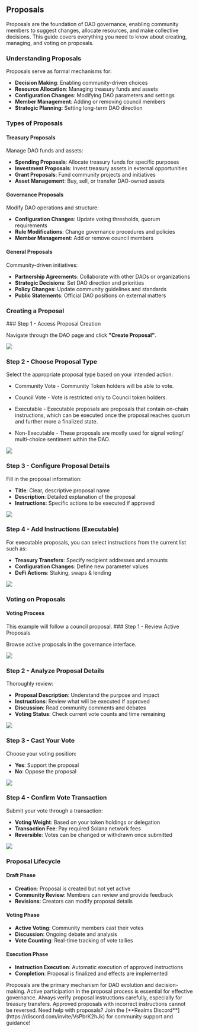 
## Proposals

Proposals are the foundation of DAO governance, enabling community members to suggest changes, allocate resources, and make collective decisions. This guide covers everything you need to know about creating, managing, and voting on proposals.

### Understanding Proposals

Proposals serve as formal mechanisms for:

* **Decision Making**: Enabling community-driven choices
* **Resource Allocation**: Managing treasury funds and assets
* **Configuration Changes**: Modifying DAO parameters and settings
* **Member Management**: Adding or removing council members
* **Strategic Planning**: Setting long-term DAO direction

### Types of Proposals

#### Treasury Proposals

Manage DAO funds and assets:

* **Spending Proposals**: Allocate treasury funds for specific purposes
* **Investment Proposals**: Invest treasury assets in external opportunities
* **Grant Proposals**: Fund community projects and initiatives
* **Asset Management**: Buy, sell, or transfer DAO-owned assets

#### Governance Proposals

Modify DAO operations and structure:

* **Configuration Changes**: Update voting thresholds, quorum requirements
* **Rule Modifications**: Change governance procedures and policies
* **Member Management**: Add or remove council members

#### General Proposals

Community-driven initiatives:

* **Partnership Agreements**: Collaborate with other DAOs or organizations
* **Strategic Decisions**: Set DAO direction and priorities
* **Policy Changes**: Update community guidelines and standards
* **Public Statements**: Official DAO positions on external matters

### Creating a Proposal

<Steps>
### Step 1 - Access Proposal Creation

Navigate through the DAO page and click **"Create Proposal"**.

![](../source/proposal/proposal.png)

### Step 2 - Choose Proposal Type

Select the appropriate proposal type based on your intended action:
* Community Vote - Community Token holders will be able to vote.
* Council Vote - Vote is restricted only to Council token holders.

* Executable - Executable proposals are proposals that contain on-chain instructions, which can be executed once the proposal reaches quorum and further more a finalized state.
* Non-Executable - These proposals are mostly used for signal voting/ multi-choice sentiment within the DAO.

![](../source/proposal/proposal1.png)

### Step 3 - Configure Proposal Details

Fill in the proposal information:

* **Title**: Clear, descriptive proposal name
* **Description**: Detailed explanation of the proposal
* **Instructions**: Specific actions to be executed if approved

![](../source/proposal/proposal2.png)

### Step 4 - Add Instructions (Executable)

For executable proposals, you can select instructions from the current list such as:

* **Treasury Transfers**: Specify recipient addresses and amounts
* **Configuration Changes**: Define new parameter values
* **DeFi Actions**: Staking, swaps & lending

![](../source/proposal/proposal3.png)
</Steps>

### Voting on Proposals

#### Voting Process

<Callout type="info" emoji="ℹ️">
    This example will follow a council proposal.
</Callout>

<Steps>
### Step 1 - Review Active Proposals

Browse active proposals in the governance interface.

![](../source/proposal/vote.png)

### Step 2 - Analyze Proposal Details

Thoroughly review:

* **Proposal Description**: Understand the purpose and impact
* **Instructions**: Review what will be executed if approved
* **Discussion**: Read community comments and debates
* **Voting Status**: Check current vote counts and time remaining

![](../source/proposal/vote1.png)

### Step 3 - Cast Your Vote

Choose your voting position:

* **Yes**: Support the proposal
* **No**: Oppose the proposal

![](../source/proposal/vote2.png)

### Step 4 - Confirm Vote Transaction

Submit your vote through a transaction:

* **Voting Weight**: Based on your token holdings or delegation
* **Transaction Fee**: Pay required Solana network fees
* **Reversible**: Votes can be changed or withdrawn once submitted

![](../source/proposal/vote3.png)
</Steps>

### Proposal Lifecycle

#### Draft Phase

* **Creation**: Proposal is created but not yet active
* **Community Review**: Members can review and provide feedback
* **Revisions**: Creators can modify proposal details

#### Voting Phase

* **Active Voting**: Community members cast their votes
* **Discussion**: Ongoing debate and analysis
* **Vote Counting**: Real-time tracking of vote tallies

#### Execution Phase

* **Instruction Execution**: Automatic execution of approved instructions
* **Completion**: Proposal is finalized and effects are implemented

<Callout type="info" emoji="ℹ️">
Proposals are the primary mechanism for DAO evolution and decision-making. Active participation in the proposal process is essential for effective governance.
</Callout>

<Callout type="warning" emoji="⚠️">
Always verify proposal instructions carefully, especially for treasury transfers. Approved proposals with incorrect instructions cannot be reversed.
</Callout>

<Callout type="default" emoji="👉">
Need help with proposals? Join the [**Realms Discord**](https://discord.com/invite/VsPbrK2hJk) for community support and guidance!
</Callout>